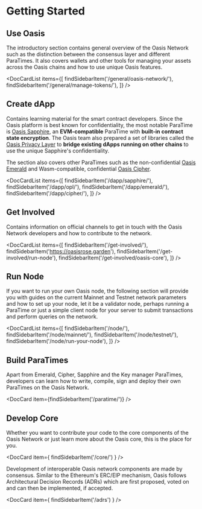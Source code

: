 
# Getting Started

## Use Oasis

The introductory section contains general overview of the Oasis Network such as
the distinction between the consensus layer and different ParaTimes. It
also covers wallets and other tools for managing your assets across the Oasis
chains and how to use unique Oasis features.

<DocCardList items={[
    findSidebarItem('/general/oasis-network/'),
    findSidebarItem('/general/manage-tokens/'),
]} />

## Create dApp

Contains learning material for the smart contract developers. Since the Oasis
platform is best known for confidentiality, the most notable ParaTime is
[Oasis Sapphire], an **EVM-compatible** ParaTime with **built-in contract state
encryption**. The Oasis team also prepared a set of libraries called the
[Oasis Privacy Layer] to **bridge existing dApps running on other chains** to
use the unique Sapphire's confidentiality.

The section also covers other ParaTimes such as the non-confidential
[Oasis Emerald] and Wasm-compatible, confidential [Oasis Cipher].

<DocCardList items={[
    findSidebarItem('/dapp/sapphire/'),
    findSidebarItem('/dapp/opl/'),
    findSidebarItem('/dapp/emerald/'),
    findSidebarItem('/dapp/cipher/'),
]} />

[Oasis Sapphire]: dapp/sapphire/README.mdx
[Oasis Privacy Layer]: dapp/opl/README.md
[Oasis Emerald]: dapp/emerald/README.mdx
[Oasis Cipher]: dapp/emerald/README.mdx

## Get Involved

Contains information on official channels to get in touch with the Oasis Network
developers and how to contribute to the network.

<DocCardList items={[
    findSidebarItem('/get-involved/'),
    findSidebarItem('https://oasisrose.garden'),
    findSidebarItem('/get-involved/run-node'),
    findSidebarItem('/get-involved/oasis-core'),
]} />

## Run Node

If you want to run your own Oasis node, the following section will provide you
with guides on the current Mainnet and Testnet network parameters and how to
set up your node, let it be a validator node, perhaps running a ParaTime or
just a simple client node for your server to submit transactions and perform
queries on the network.

<DocCardList items={[
    findSidebarItem('/node/'),
    findSidebarItem('/node/mainnet/'),
    findSidebarItem('/node/testnet/'),
    findSidebarItem('/node/run-your-node'),
]} />

## Build ParaTimes

Apart from Emerald, Cipher, Sapphire and the Key manager ParaTimes, developers
can learn how to write, compile, sign and deploy their own ParaTimes on the
Oasis Network.

<DocCard item={findSidebarItem('/paratime/')} />

## Develop Core

Whether you want to contribute your code to the core components of the Oasis
Network or just learn more about the Oasis core, this is the place for you.

<DocCard item={ findSidebarItem('/core/') } />

Development of interoperable Oasis network components are made by consensus.
Similar to the Ethereum's ERC/EIP mechanism, Oasis follows Architectural
Decision Records (ADRs) which are first proposed, voted on and can then be
implemented, if accepted.

<DocCard item={ findSidebarItem('/adrs') } />
